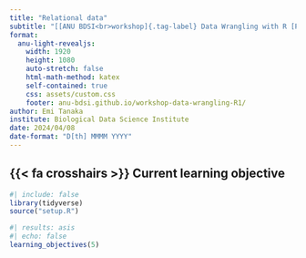 ```yaml
---
title: "Relational data"
subtitle: "[[ANU BDSI<br>workshop]{.tag-label} Data Wrangling with R [Part 1]{.part-label}]{.tag-workshop}"
format:
  anu-light-revealjs:
    width: 1920
    height: 1080
    auto-stretch: false
    html-math-method: katex
    self-contained: true
    css: assets/custom.css
    footer: anu-bdsi.github.io/workshop-data-wrangling-R1/
author: Emi Tanaka
institute: Biological Data Science Institute
date: 2024/04/08
date-format: "D[th] MMMM YYYY"
---
```



## {{< fa crosshairs >}} Current learning objective

```r
#| include: false
library(tidyverse)
source("setup.R")
```


```r
#| results: asis 
#| echo: false
learning_objectives(5)
```
